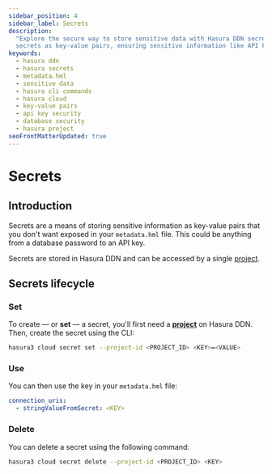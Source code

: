 ```yaml
---
sidebar_position: 4
sidebar_label: Secrets
description:
  "Explore the secure way to store sensitive data with Hasura DDN secrets. Understand how to set, use, and manage
  secrets as key-value pairs, ensuring sensitive information like API keys or database passwords remain confidential."
keywords:
  - hasura ddn
  - hasura secrets
  - metadata.hml
  - sensitive data
  - hasura cli commands
  - hasura cloud
  - key-value pairs
  - api key security
  - database security
  - hasura project
seoFrontMatterUpdated: true
---
```


# Secrets

## Introduction

Secrets are a means of storing sensitive information as key-value pairs that you don't want exposed in your
`metadata.hml` file. This could be anything from a database password to an API key.

Secrets are stored in Hasura DDN and can be accessed by a single [project](/ci-cd/projects.mdx).

## Secrets lifecycle

### Set

To create — or **set** — a secret, you'll first need a [**project**](/ci-cd/projects.mdx) on Hasura DDN. Then, create
the secret using the CLI:

```bash
hasura3 cloud secret set --project-id <PROJECT_ID> <KEY>=<VALUE>
```

### Use

You can then use the key in your `metadata.hml` file:

```yaml
connection_uris:
  - stringValueFromSecret: <KEY>
```

### Delete

You can delete a secret using the following command:

```bash
hasura3 cloud secret delete --project-id <PROJECT_ID> <KEY>
```
